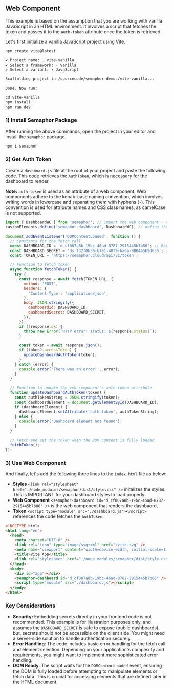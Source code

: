 ## **Web Component**

This example is based on the assumption that you are working with vanilla JavaScript in an HTML environment. It involves a script that fetches the token and passes it to the `auth-token` attribute once the token is retrieved.

Let's first initialize a vanilla JavaScript project using Vite.

```markdown
npm create vite@latest

✔ Project name: … vite-vanilla
✔ Select a framework: › Vanilla
✔ Select a variant: › JavaScript

Scaffolding project in /sourcecode/semaphor-demos/vite-vanilla...

Done. Now run:

cd vite-vanilla
npm install
npm run dev
```

### **1) Install Semaphor Package**

After running the above commands, open the project in your editor and install the `semaphor` package.

```markdown copy
npm i semaphor
```

### **2) Get Auth Token**

Create a `dashboard.js` file at the root of your project and paste the following code. This code retrieves the `AuthToken`, which is necessary for the dashboard to render.

**Note:** `auth-token` is used as an attribute of a web component. Web components adhere to the kebab-case naming convention, which involves writing words in lowercase and separating them with hyphens (`-`). This convention is used for attribute names and CSS class names, as camelCase is not supported.

```jsx filename="dashboard.js" copy {1-2, 6-8}
import { DashboardWC } from 'semaphor'; // import the web component - denoted by WC suffix.
customElements.define('semaphor-dashboard', DashboardWC); // define the web component.

document.addEventListener('DOMContentLoaded', function () {
  // Constants for the fetch call
  const DASHBOARD_ID = 'd_cf007a8b-19bc-46ad-8787-2915445b7b86'; // Replace with your actual dashboard ID
  const DASHBOARD_SECRET = 'ds_f32f0b30-b7e1-40f9-ba6a-9804a5b9d635'; // Replace with your actual dashboard secret
  const TOKEN_URL = 'https://semaphor.cloud/api/v1/token';

  // Function to fetch token
  async function fetchToken() {
    try {
      const response = await fetch(TOKEN_URL, {
        method: 'POST',
        headers: {
          'Content-Type': 'application/json',
        },
        body: JSON.stringify({
          dashboardId: DASHBOARD_ID,
          dashboardSecret: DASHBOARD_SECRET,
        }),
      });
      if (!response.ok) {
        throw new Error(`HTTP error! status: ${response.status}`);
      }

      const token = await response.json();
      if (token?.accessToken) {
        updateDashboardAuthToken(token);
      }
    } catch (error) {
      console.error('There was an error!', error);
    }
  }

  // Function to update the web component's auth-token attribute
  function updateDashboardAuthToken(token) {
    const authTokenString = JSON.stringify(token);
    const dashboardElement = document.getElementById(DASHBOARD_ID);
    if (dashboardElement) {
      dashboardElement.setAttribute('auth-token', authTokenString);
    } else {
      console.error('Dashboard element not found');
    }
  }

  // Fetch and set the token when the DOM content is fully loaded
  fetchToken();
});
```

### **3) Use Web Component**

And finally, let's add the following three lines to the `index.html` file as below:

- **Styles** `<link rel="stylesheet" href="./node_modules/semaphor/dist/style.css" />` initalizes the styles. This is IMPORTANT for your dashboard styles to load properly.
- **Web Component** `<semaphor-dashboard id="d_cf007a8b-19bc-46ad-8787-2915445b7b86" />` is the web component that renders the dashbaord,
- **Token** `<script type="module" src="./dashboard.js"></script>` references the code fetches the `AuthToken`.

```html {8, 12-13} filename="index.html" copy
<!DOCTYPE html>
<html lang="en">
  <head>
    <meta charset="UTF-8" />
    <link rel="icon" type="image/svg+xml" href="/vite.svg" />
    <meta name="viewport" content="width=device-width, initial-scale=1.0" />
    <title>Vite App</title>
    <link rel="stylesheet" href="./node_modules/semaphor/dist/style.css" />
  </head>
  <body>
    <div id="app"></div>
    <semaphor-dashboard id="d_cf007a8b-19bc-46ad-8787-2915445b7b86" />
    <script type="module" src="./dashboard.js"></script>
  </body>
</html>
```

### **Key Considerations**

- **Security:** Embedding secrets directly in your frontend code is not recommended. This example is for illustration purposes only, and assumes the `DASHBOARD_SECRET` is safe to expose (public dashboards), but, secrets should not be accessible on the client side. You might need a server-side solution to handle authentication securely.
- **Error Handling**: The code includes basic error handling for the fetch call and element selection. Depending on your application's complexity and requirements, you might want to implement more sophisticated error handling.
- **DOM Ready**: The script waits for the `DOMContentLoaded` event, ensuring the DOM is fully loaded before attempting to manipulate elements or fetch data. This is crucial for accessing elements that are defined later in the HTML document.
